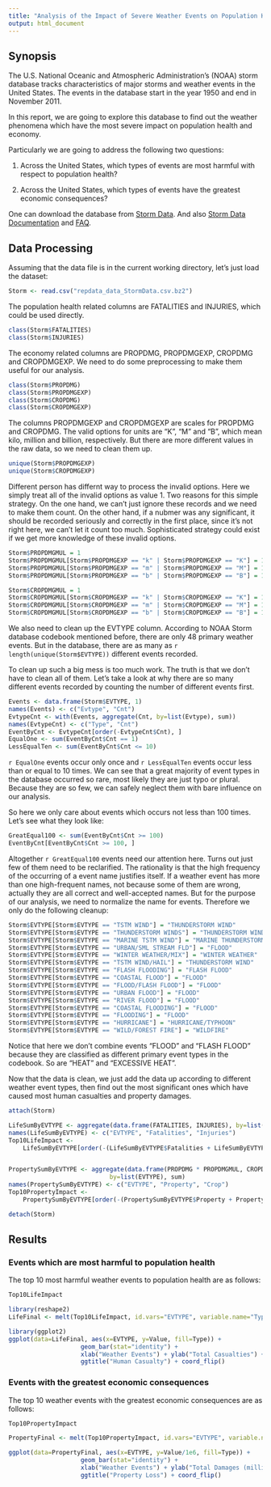 ```yaml
---
title: "Analysis of the Impact of Severe Weather Events on Population Health and Economy"
output: html_document
---
```


## Synopsis
The U.S. National Oceanic and Atmospheric Administration's (NOAA) storm database tracks characteristics of major storms and weather events in the United States. The events in the database start in the year 1950 and end in November 2011.

In this report, we are going to explore this database to find out the weather phenomena which have the most severe impact on population health and economy.

Particularly we are going to address the following two questions:

1. Across the United States, which types of events are most harmful with respect to population health?

2. Across the United States, which types of events have the greatest economic consequences?

One can download the database from [Storm Data](https://d396qusza40orc.cloudfront.net/repdata%2Fdata%2FStormData.csv.bz2). And also [Storm Data Documentation](https://d396qusza40orc.cloudfront.net/repdata%2Fpeer2_doc%2Fpd01016005curr.pdf) and [FAQ](https://d396qusza40orc.cloudfront.net/repdata%2Fpeer2_doc%2FNCDC%20Storm%20Events-FAQ%20Page.pdf).

## Data Processing
Assuming that the data file is in the current working directory, let's just load the dataset:
```r
Storm <- read.csv("repdata_data_StormData.csv.bz2")
```

The population health related columns are FATALITIES and INJURIES, which could be used directly.
```r
class(Storm$FATALITIES)
class(Storm$INJURIES)
```

The economy related columns are PROPDMG, PROPDMGEXP, CROPDMG and CROPDMGEXP. We need to do some preprocessing to make them useful for our analysis.
```r
class(Storm$PROPDMG)
class(Storm$PROPDMGEXP)
class(Storm$CROPDMG)
class(Storm$CROPDMGEXP)
```

The columns PROPDMGEXP and CROPDMGEXP are scales for PROPDMG and CROPDMG. The valid options for units are "K", "M" and "B", which mean kilo, million and billion, respectively. But there are more different values in the raw data, so we need to clean them up.
```r
unique(Storm$PROPDMGEXP)
unique(Storm$CROPDMGEXP)
```

Different person has differnt way to process the invalid options. Here we simply treat all of the invalid options as value 1. Two reasons for this simple strategy. On the one hand, we can't just ignore these records and we need to make them count. On the other hand, if a nubmer was any significant, it should be recorded seriously and correctly in the first place, since it's not right here, we can't let it count too much. Sophisticated strategy could exist if we get more knowledge of these invalid options.
```r
Storm$PROPDMGMUL = 1
Storm$PROPDMGMUL[Storm$PROPDMGEXP == "k" | Storm$PROPDMGEXP == "K"] = 1000
Storm$PROPDMGMUL[Storm$PROPDMGEXP == "m" | Storm$PROPDMGEXP == "M"] = 1000000
Storm$PROPDMGMUL[Storm$PROPDMGEXP == "b" | Storm$PROPDMGEXP == "B"] = 1000000000

Storm$CROPDMGMUL = 1
Storm$CROPDMGMUL[Storm$CROPDMGEXP == "k" | Storm$CROPDMGEXP == "K"] = 1000
Storm$CROPDMGMUL[Storm$CROPDMGEXP == "m" | Storm$CROPDMGEXP == "M"] = 1000000
Storm$CROPDMGMUL[Storm$CROPDMGEXP == "b" | Storm$CROPDMGEXP == "B"] = 1000000000
```

We also need to clean up the EVTYPE column. According to NOAA Storm database codebook mentioned before, there are only 48 primary weather events. But in the database, there are as many as `r length(unique(Storm$EVTYPE))` different events recorded.

To clean up such a big mess is too much work. The truth is that we don't have to clean all of them. Let's take a look at why there are so many different events recorded by counting the number of different events first.
```r
Events <- data.frame(Storm$EVTYPE, 1)
names(Events) <- c("Evtype", "Cnt")
EvtypeCnt <- with(Events, aggregate(Cnt, by=list(Evtype), sum))
names(EvtypeCnt) <- c("Type", "Cnt")
EventByCnt <- EvtypeCnt[order(-EvtypeCnt$Cnt), ]
EqualOne <- sum(EventByCnt$Cnt == 1)
LessEqualTen <- sum(EventByCnt$Cnt <= 10)
```

`r EqualOne` events occur only once and `r LessEqualTen` events occur less than or equal to 10 times. We can see that a great majority of event types in the database occurred so rare, most likely they are just typo or plural. Because they are so few, we can safely neglect them with bare influence on our analysis.

So here we only care about events which occurs not less than 100 times. Let's see what they look like:
```r
GreatEqual100 <- sum(EventByCnt$Cnt >= 100)
EventByCnt[EventByCnt$Cnt >= 100, ]
```

Altogether `r GreatEqual100` events need our attention here. Turns out just few of them need to be reclarified. The rationality is that the high frequency of the occurring of a event name justifies itself. If a weather event has more than one high-frequent names, not because some of them are wrong, actually they are all correct and well-accepted names. But for the purpose of our analysis, we need to normalize the name for events. Therefore we only do the following cleanup:
```r
Storm$EVTYPE[Storm$EVTYPE == "TSTM WIND"] = "THUNDERSTORM WIND"
Storm$EVTYPE[Storm$EVTYPE == "THUNDERSTORM WINDS"] = "THUNDERSTORM WIND"
Storm$EVTYPE[Storm$EVTYPE == "MARINE TSTM WIND"] = "MARINE THUNDERSTORM WIND"
Storm$EVTYPE[Storm$EVTYPE == "URBAN/SML STREAM FLD"] = "FLOOD"
Storm$EVTYPE[Storm$EVTYPE == "WINTER WEATHER/MIX"] = "WINTER WEATHER"
Storm$EVTYPE[Storm$EVTYPE == "TSTM WIND/HAIL"] = "THUNDERSTORM WIND"
Storm$EVTYPE[Storm$EVTYPE == "FLASH FLOODING"] = "FLASH FLOOD"
Storm$EVTYPE[Storm$EVTYPE == "COASTAL FLOOD"] = "FLOOD"
Storm$EVTYPE[Storm$EVTYPE == "FLOOD/FLASH FLOOD"] = "FLOOD"
Storm$EVTYPE[Storm$EVTYPE == "URBAN FLOOD"] = "FLOOD"
Storm$EVTYPE[Storm$EVTYPE == "RIVER FLOOD"] = "FLOOD"
Storm$EVTYPE[Storm$EVTYPE == "COASTAL FLOODING"] = "FLOOD"
Storm$EVTYPE[Storm$EVTYPE == "FLOODING"] = "FLOOD"
Storm$EVTYPE[Storm$EVTYPE == "HURRICANE"] = "HURRICANE/TYPHOON"
Storm$EVTYPE[Storm$EVTYPE == "WILD/FOREST FIRE"] = "WILDFIRE"
```

Notice that here we don't combine events "FLOOD" and "FLASH FLOOD" because they are classified as different primary event types in the codebook. So are "HEAT" and "EXCESSIVE HEAT".

Now that the data is clean, we just add the data up according to different weather event types, then find out the most significant ones which have caused most human casualties and property damages.
```r
attach(Storm)

LifeSumByEVTYPE <- aggregate(data.frame(FATALITIES, INJURIES), by=list(EVTYPE), sum)
names(LifeSumByEVTYPE) <- c("EVTYPE", "Fatalities", "Injuries")
Top10LifeImpact <-
    LifeSumByEVTYPE[order(-(LifeSumByEVTYPE$Fatalities + LifeSumByEVTYPE$Injuries))[1:10], ]


PropertySumByEVTYPE <- aggregate(data.frame(PROPDMG * PROPDMGMUL, CROPDMG * CROPDMGMUL),
                            by=list(EVTYPE), sum)
names(PropertySumByEVTYPE) <- c("EVTYPE", "Property", "Crop")
Top10PropertyImpact <-
    PropertySumByEVTYPE[order(-(PropertySumByEVTYPE$Property + PropertySumByEVTYPE$Crop))[1:10], ]

detach(Storm)
```

## Results

### Events which are most harmful to population health
The top 10 most harmful weather events to population health are as follows:
```r
Top10LifeImpact
```

```r
library(reshape2)
LifeFinal <- melt(Top10LifeImpact, id.vars="EVTYPE", variable.name="Type", value.name="Value")

library(ggplot2)
ggplot(data=LifeFinal, aes(x=EVTYPE, y=Value, fill=Type)) +
                    geom_bar(stat="identity") +
                    xlab("Weather Events") + ylab("Total Casualties") +
                    ggtitle("Human Casualty") + coord_flip()
```

### Events with the greatest economic consequences
The top 10 weather events with the greatest economic consequences are as follows:
```r
Top10PropertyImpact
```

```r
PropertyFinal <- melt(Top10PropertyImpact, id.vars="EVTYPE", variable.name="Type", value.name="Value")

ggplot(data=PropertyFinal, aes(x=EVTYPE, y=Value/1e6, fill=Type)) +
                    geom_bar(stat="identity") +
                    xlab("Weather Events") + ylab("Total Damages (millions)") +
                    ggtitle("Property Loss") + coord_flip()

```
